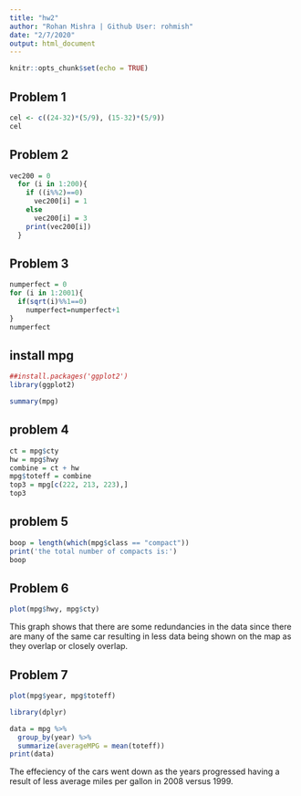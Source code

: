 ```yaml
---
title: "hw2"
author: "Rohan Mishra | Github User: rohmish"
date: "2/7/2020"
output: html_document
---
```


```r
knitr::opts_chunk$set(echo = TRUE)
```

## Problem 1
```r
cel <- c((24-32)*(5/9), (15-32)*(5/9))
cel
```
## Problem 2
```r
vec200 = 0
  for (i in 1:200){
    if ((i%%2)==0)
      vec200[i] = 1
    else
      vec200[i] = 3
    print(vec200[i])
  }
```
## Problem 3
```r
numperfect = 0
for (i in 1:2001){
  if(sqrt(i)%%1==0)
    numperfect=numperfect+1
}
numperfect
```
## install mpg
```r
##install.packages('ggplot2')
library(ggplot2)
```
```r
summary(mpg)

```

## problem 4

```r
ct = mpg$cty
hw = mpg$hwy
combine = ct + hw
mpg$toteff = combine
top3 = mpg[c(222, 213, 223),]
top3
```

## problem 5
```r
boop = length(which(mpg$class == "compact"))
print('the total number of compacts is:')
boop
```
## Problem 6
```r
plot(mpg$hwy, mpg$cty)
```
This graph shows that there are some redundancies in the data since there are many of the same car resulting in less data being shown on the map as they overlap or closely overlap.

## Problem 7

```r
plot(mpg$year, mpg$toteff)
```
```r
library(dplyr)
```
```r
data = mpg %>%
  group_by(year) %>%
  summarize(averageMPG = mean(toteff))
print(data)
```
The effeciency of the cars went down as the years progressed having a result of less average miles per gallon in 2008 versus 1999.

